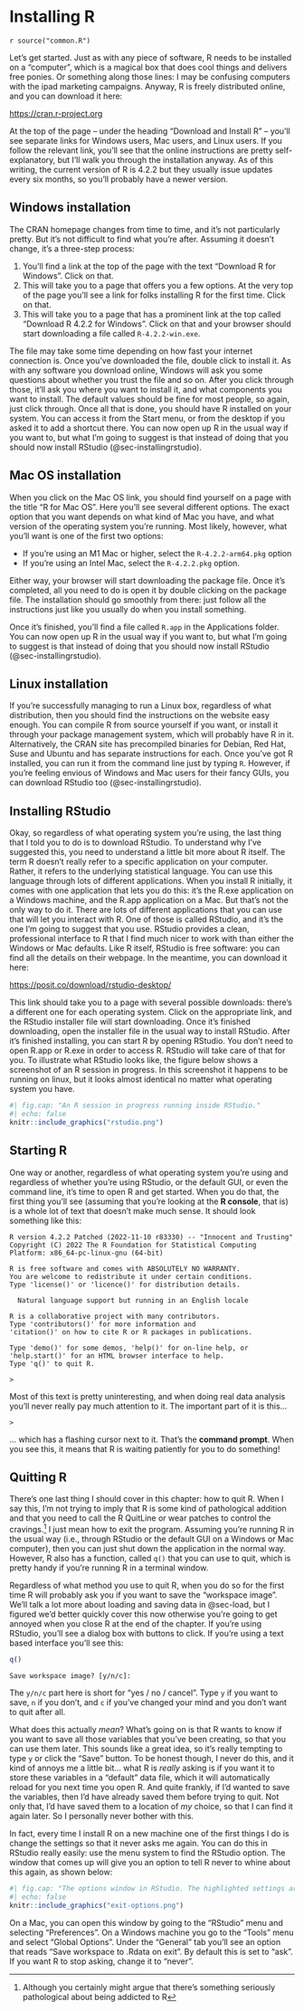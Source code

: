 # Installing R {#sec-gettingR}

`r source("common.R")`

Let's get started. Just as with any piece of software,  R  needs to be installed on a "computer", which is a magical box that does cool things and delivers free ponies. Or something along those lines: I may be confusing computers with the ipad marketing campaigns. Anyway, R is freely distributed online, and you can download it here:

[https://cran.r-project.org](https://cran.r-project.org/)

At the top of the page -- under the heading "Download and Install R" -- you'll see separate links for Windows users, Mac users, and Linux users. If you follow the relevant link, you'll see that the online instructions are pretty self-explanatory, but I'll walk you through the installation anyway. As of this writing, the current version of R is 4.2.2 but they usually issue updates every six months, so you'll probably have a newer version.

## Windows installation

The CRAN homepage changes from time to time, and it's not particularly pretty. But it's not difficult to find what you're after. Assuming it doesn't change, it's a three-step process:

1. You'll find a link at the top of the page with the text "Download R for Windows". Click on that.
2. This will take you to a page that offers you a few options. At the very top of the page you'll see a link for folks installing R for the first time. Click on that.
3. This will take you to a page that has a prominent link at the top called "Download R 4.2.2 for Windows". Click on that and your browser should start downloading a file called `R-4.2.2-win.exe`. 

The file may take some time depending on how fast your internet connection is. Once you've downloaded the file, double click to install it. As with any software you download online, Windows will ask you some questions about whether you trust the file and so on. After you click through those, it'll ask you where you want to install it, and what components you want to install. The default values should be fine for most people, so again, just click through. Once all that is done, you should have R installed on your system. You can access it from the Start menu, or from the desktop if you asked it to add a shortcut there. You can now open up R in the usual way if you want to, but what I'm going to suggest is that instead of doing that you should now install RStudio (@sec-installingrstudio).

## Mac OS installation

When you click on the Mac OS link, you should find yourself on a page with the title "R for Mac OS". Here you'll see several different options. The exact option that you want depends on what kind of Mac you have, and what version of the operating system you're running. Most likely, however, what you'll want is one of the first two options:

- If you're using an M1 Mac or higher, select the `R-4.2.2-arm64.pkg` option
- If you're using an Intel Mac, select the `R-4.2.2.pkg` option. 

Either way, your browser will start downloading the package file. Once it's completed, all you need to do is open it by double clicking on the package file. The installation should go smoothly from there: just follow all the instructions just like you usually do when you install something. 

Once it's finished, you'll find a file called `R.app` in the Applications folder. You can now open up R in the usual way if you want to, but what I'm going to suggest is that instead of doing that you should now install RStudio  (@sec-installingrstudio). 

## Linux installation

If you're successfully managing to run a Linux box, regardless of what distribution, then you should find the instructions on the website easy enough. You can compile R from source yourself if you want, or install it through your package management system, which will probably have R in it. 
Alternatively, the CRAN site has precompiled binaries for Debian, Red Hat, Suse and Ubuntu and has separate instructions for each. Once you've got R installed, you can run it from the command line just by typing `R`. However, if you're feeling envious of Windows and Mac users for their fancy GUIs, you can download RStudio too (@sec-installingrstudio).

## Installing RStudio {#sec-installingrstudio}

Okay, so regardless of what operating system you're using, the last thing that I told you to do is to download RStudio. To understand why I've suggested this,  you need to understand a little bit more about R itself. The term R doesn't really refer to a specific application on your computer. Rather, it refers to the underlying statistical language. You can use this language through lots of different applications. When you install R initially, it comes with one application that lets you do this: it's the R.exe application on a Windows machine, and the R.app application on a Mac. But that's not the only way to do it. There are lots of different applications that you can use that will let you interact with R. One of those is called RStudio, and it's the one I'm going to suggest that you use. RStudio provides a clean, professional interface to R that I find much nicer to work with than either the Windows or Mac defaults. Like R itself, RStudio is free software: you can find all the details on their webpage. In the meantime, you can download it here:

[https://posit.co/download/rstudio-desktop/](https://posit.co/download/rstudio-desktop/)

This link should take you to a page with several possible downloads: there's a different one for each operating system. Click on the appropriate link, and the RStudio installer file will start downloading. 
Once it's finished downloading, open the installer file in the usual way to install RStudio. After it's finished installing, you can start R by opening RStudio.  You don't need to open R.app or R.exe in order to access R. RStudio will take care of that for you. To illustrate what RStudio looks like, the figure below shows a screenshot of an R session in progress. In this screenshot it happens to be running on linux, but it looks almost identical no matter what operating system you have. 

```r
#| fig.cap: "An R session in progress running inside RStudio."
#| echo: false
knitr::include_graphics("rstudio.png")
```

## Starting R {#sec-startingR}

One way or another, regardless of what operating system you're using and regardless of whether you're using RStudio, or the default GUI, or even the command line, it's time to open R and get started. When you do that, the first thing you'll see (assuming that you're looking at the **R console**, that is) is a whole lot of text that doesn't make much sense. It should look something like this:

```
R version 4.2.2 Patched (2022-11-10 r83330) -- "Innocent and Trusting"
Copyright (C) 2022 The R Foundation for Statistical Computing
Platform: x86_64-pc-linux-gnu (64-bit)

R is free software and comes with ABSOLUTELY NO WARRANTY.
You are welcome to redistribute it under certain conditions.
Type 'license()' or 'licence()' for distribution details.

  Natural language support but running in an English locale

R is a collaborative project with many contributors.
Type 'contributors()' for more information and
'citation()' on how to cite R or R packages in publications.

Type 'demo()' for some demos, 'help()' for on-line help, or
'help.start()' for an HTML browser interface to help.
Type 'q()' to quit R.

> 
```

Most of this text is pretty uninteresting, and when doing real data analysis you'll never really pay much attention to it. The important part of it is this...

```
>
```

... which has a flashing cursor next to it. That's the **command prompt**. When you see this, it means that R is waiting patiently for you to do something! 

## Quitting R

There's one last thing I should cover in this chapter: how to quit R. When I say this, I'm not trying to imply that R is some kind of pathological addition and that you need to call the R QuitLine or wear patches to control the cravings.^[Although you certainly might argue that there's something seriously pathological about being addicted to R] I just mean how to exit the program. Assuming you're running R in the usual way (i.e., through RStudio or the default GUI on a Windows or Mac computer), then you can just shut down the application in the normal way. However, R also has a function, called `q()` that you can use to quit, which is pretty handy if you're running R in a terminal window.

Regardless of what method you use to quit R, when you do so for the first time R will probably ask you if you want to save the "workspace image". We'll talk a lot more about loading and saving data in @sec-load, but I figured we'd better quickly cover this now otherwise you're going to get annoyed when you close R at the end of the chapter. If you're using RStudio, you'll see a dialog box with buttons to click. If you're using a text based interface you'll see this:

```r
q()
```
```
Save workspace image? [y/n/c]: 
```

The `y/n/c` part here is short for "yes / no / cancel". Type `y` if you want to save, `n` if you don't, and `c` if you've changed your mind and you don't want to quit after all. 

What does this actually *mean*? What's going on is that R wants to know if you want to save all those variables that you've been creating, so that you can use them later. This sounds like a great idea, so it's really tempting to type `y` or click the "Save" button. To be honest though, I never do this, and it kind of annoys me a little bit... what R is *really* asking is if you want it to store these variables in a "default" data file, which it will automatically reload for you next time you open R. And quite frankly, if I'd wanted to save the variables, then I'd have already saved them before trying to quit. Not only that, I'd have saved them to a location of *my* choice, so that I can find it again later. So I personally never bother with this. 

In fact, every time I install R on a new machine one of the first things I do is change the settings so that it never asks me again. You can do this in RStudio really easily: use the menu system to find the RStudio option. The window that comes up will give you an option to tell R never to whine about this again, as shown below:

```r
#| fig.cap: "The options window in RStudio. The highlighted settings are used to control the exit options"
#| echo: false
knitr::include_graphics("exit-options.png")
```

On a Mac, you can open this window by going to the "RStudio" menu and selecting "Preferences". On a Windows machine you go to the "Tools" menu and select "Global Options". Under the "General" tab you'll see an option that reads "Save workspace to .Rdata on exit". By default this is set to "ask". If you want R to stop asking, change it to "never".


